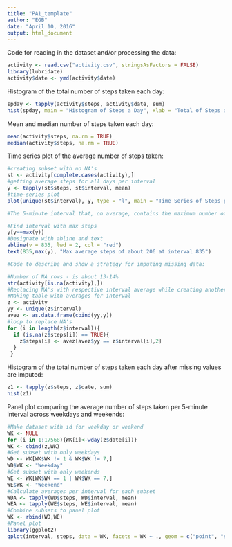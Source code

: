 ---
title: "PA1_template"
author: "EGB"
date: "April 10, 2016"
output: html_document
---

Code for reading in the dataset and/or processing the data:

```{r, echo = TRUE}
activity <- read.csv("activity.csv", stringsAsFactors = FALSE)
library(lubridate)
activity$date <- ymd(activity$date)
```

Histogram of the total number of steps taken each day:

```{r, echo = TRUE}
spday <- tapply(activity$steps, activity$date, sum)
hist(spday, main = "Histogram of Steps a Day", xlab = "Total of Steps a Day")
```

Mean and median number of steps taken each day:

```{r, echo = TRUE}
mean(activity$steps, na.rm = TRUE)
median(activity$steps, na.rm = TRUE)
```

Time series plot of the average number of steps taken:

```{r, echo = TRUE}
#creating subset with no NA's
st <- activity[complete.cases(activity),]
#getting average steps for all days per interval
y <- tapply(st$steps, st$interval, mean)
#time-series plot
plot(unique(st$interval), y, type = "l", main = "Time Series of Steps per Interval", xlab = "Interval", ylab = "Total Steps")

#The 5-minute interval that, on average, contains the maximum number of steps:

#Find interval with max steps
y[y==max(y)]
#Designate with abline and text
abline(v = 835, lwd = 2, col = "red")
text(835,max(y), "Max average steps of about 206 at interval 835")

#Code to describe and show a strategy for imputing missing data:

#Number of NA rows - is about 13-14%
str(activity[is.na(activity),])
#Replacing NA's with respective interval average while creating another dataset
#Making table with averages for interval
z <- activity
yy <- unique(z$interval)
avez <- as.data.frame(cbind(yy,y))
#loop to replace NA's
for (i in length(z$interval)){
  if (is.na(z$steps[i]) == TRUE){
    z$steps[i] <- avez[avez$yy == z$interval[i],2]
  }
 }
```

Histogram of the total number of steps taken each day after missing values are imputed:

```{r, echo = TRUE}
z1 <- tapply(z$steps, z$date, sum)
hist(z1)
```

Panel plot comparing the average number of steps taken per 5-minute interval across weekdays and weekends:

```{r, echo = TRUE}
#Make dataset with id for weekday or weekend
WK <- NULL
for (i in 1:17568){WK[i]<-wday(z$date[i])}
WK <- cbind(z,WK)
#Get subset with only weekdays
WD <- WK[WK$WK != 1 & WK$WK != 7,]
WD$WK <- "Weekday"
#Get subset with only weekends
WE <- WK[WK$WK == 1 | WK$WK == 7,]
WE$WK <- "Weekend"
#Calculate averages per interval for each subset
WDA <- tapply(WD$steps, WD$interval, mean)
WEA <- tapply(WE$steps, WE$interval, mean)
#Combine subsets to panel plot
WK <- rbind(WD,WE)
#Panel plot
library(ggplot2)
qplot(interval, steps, data = WK, facets = WK ~ ., geom = c("point", "smooth"), main = "Average Steps per Interval based on Weekday or Weekend")
```